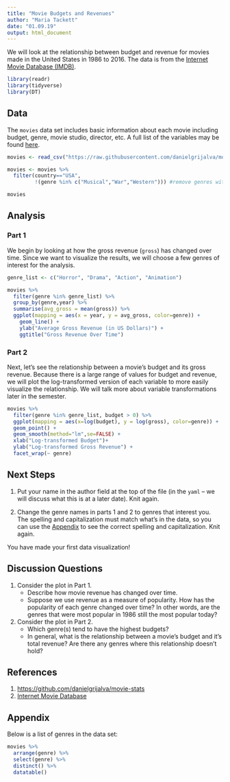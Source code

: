 ```yaml
---
title: "Movie Budgets and Revenues"
author: "Maria Tackett"
date: "01.09.19"
output: html_document
---
```


We will look at the relationship between budget and revenue for movies made in the United States in 1986 to 2016. The data is from the [Internet Movie Database (IMDB)](www.imdb.com).

```r
library(readr)
library(tidyverse)
library(DT)
```

## Data

The `movies` data set includes basic information about each movie including budget, genre, movie studio, director, etc. A full list of the variables may be found [here](https://github.com/danielgrijalva/movie-stats).

```r
movies <- read_csv("https://raw.githubusercontent.com/danielgrijalva/movie-stats/master/movies.csv")
```

```r
movies <- movies %>%
  filter(country=="USA", 
         !(genre %in% c("Musical","War","Western"))) #remove genres with < 10 movies
```

```r
movies
```

## Analysis

### Part 1 

We begin by looking at how the gross revenue (`gross`) has changed over time. Since we want to visualize the results, we will choose a few genres of interest for the analysis. 

```r
genre_list <- c("Horror", "Drama", "Action", "Animation")
```

```r
movies %>%
  filter(genre %in% genre_list) %>% 
  group_by(genre,year) %>%
  summarise(avg_gross = mean(gross)) %>%
  ggplot(mapping = aes(x = year, y = avg_gross, color=genre)) +
    geom_line() +
    ylab("Average Gross Revenue (in US Dollars)") +
    ggtitle("Gross Revenue Over Time")
```

### Part 2

Next, let's see the relationship between a movie's budget and its gross revenue. Because there is a large range of values for budget and revenue, we will plot the log-transformed version of each variable to more easily visualize the relationship. We will talk more about variable transformations later in the semester.

```r
movies %>%
  filter(genre %in% genre_list, budget > 0) %>% 
  ggplot(mapping = aes(x=log(budget), y = log(gross), color=genre)) +
  geom_point() +
  geom_smooth(method="lm",se=FALSE) + 
  xlab("Log-transformed Budget")+
  ylab("Log-transformed Gross Revenue") +
  facet_wrap(~ genre)
```

## Next Steps

1. Put your name in the author field at the top of the file (in the  `yaml` -- we will discuss what this is at a later date). Knit again.

2. Change the genre names in parts 1 and 2 to genres that interest you. The spelling and capitalization must match what's in the data, so you can use the [Appendix](#appendix) to see the correct spelling and capitalization. Knit again.

You have made your first data visualization!

## Discussion Questions

1. Consider the plot in Part 1. 
    - Describe how movie revenue has changed over time. 
    - Suppose we use revenue as a measure of popularity. How has the popularity of each genre changed over time? In other words, are the genres that were most popular in 1986 still the most popular today?

2. Consider the plot in Part 2. 
    - Which genre(s) tend to have the highest budgets?
    - In general, what is the relationship between a movie's budget and it's total revenue? Are there any genres where this relationship doesn't hold?

## References

1. [https://github.com/danielgrijalva/movie-stats](https://github.com/danielgrijalva/movie-stats)
2. [Internet Movie Database](imdb.com)

## Appendix

Below is a list of genres in the data set:

```r
movies %>% 
  arrange(genre) %>% 
  select(genre) %>%
  distinct() %>%
  datatable()
```

